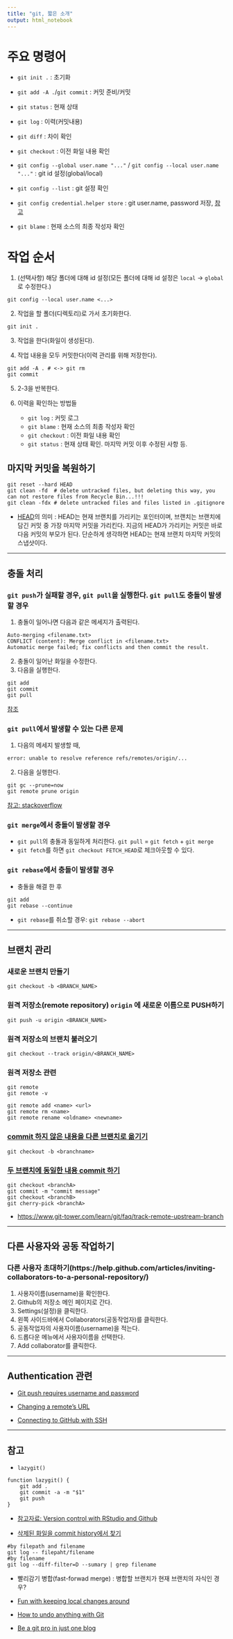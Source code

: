 ```yaml
---
title: "git, 짧은 소개"
output: html_notebook
---
```


# 주요 명령어

* `git init .` : 초기화

* `git add -A .`/`git commit` : 커밋 준비/커밋

* `git status` : 현재 상태

* `git log` : 이력(커밋내용)

* `git diff` : 차이 확인

* `git checkout` : 이전 화일 내용 확인

* `git config --global user.name "..."` / `git config --local user.name "..."` : git id 설정(global/local)

* `git config --list` : git 설정 확인

* `git config credential.helper store` : git user.name, password 저장, [참고](https://stackoverflow.com/questions/35942754/how-to-save-username-and-password-in-git)

* `git blame` : 현재 소스의 최종 작성자 확인

# 작업 순서

1. (선택사항) 해당 폴더에 대해 id 설정(모든 폴더에 대해 id 설정은 `local` -> `global`로 수정한다.)

```
git config --local user.name <...>
```

2. 작업을 할 폴더(디렉토리)로 가서 초기화한다.

```
git init .
```

3. 작업을 한다(화일이 생성된다).

4. 작업 내용을 모두 커밋한다(이력 관리를 위해 저장한다).

```
git add -A . # <-> git rm
git commit
```

5. 2-3을 반복한다.

6. 이력을 확인하는 방법들
    - `git log` : 커밋 로그
    - `git blame` : 현재 소스의 최종 작성자 확인
    - `git checkout` : 이전 화일 내용 확인
    - `git status` : 현재 상태 확인. 마지막 커밋 이후 수정된 사항 등.

## 마지막 커밋을 복원하기
```
git reset --hard HEAD  
git clean -fd  # delete untracked files, but deleting this way, you can not restore files from Recycle Bin...!!!
git clean -fdx # delete untracked files and files listed in .gitignore
```

* [HEAD](https://git-scm.com/book/ko/v2/Git-%EB%8F%84%EA%B5%AC-Reset-%EB%AA%85%ED%99%95%ED%9E%88-%EC%95%8C%EA%B3%A0-%EA%B0%80%EA%B8%B0)의 의미 : HEAD는 현재 브랜치를 가리키는 포인터이며, 브랜치는 브랜치에 담긴 커밋 중 가장 마지막 커밋을 가리킨다. 지금의 HEAD가 가리키는 커밋은 바로 다음 커밋의 부모가 된다. 단순하게 생각하면 HEAD는 현재 브랜치 마지막 커밋의 스냅샷이다.

---

## 충돌 처리
### `git push`가 실패할 경우, `git pull`을 실행한다. `git pull`도 충돌이 발생할 경우

1. 충돌이 일어나면 다음과 같은 메세지가 출력된다.
```
Auto-merging <filename.txt>
CONFLICT (content): Merge conflict in <filename.txt>
Automatic merge failed; fix conflicts and then commit the result.
```
2. 충돌이 일어난 화일을 수정한다.
3. 다음을 실행한다.
```
git add 
git commit
git pull
```

[참조](https://backlog.com/git-tutorial/kr/intro/intro5_1.html)

### `git pull`에서 발생할 수 있는 다른 문제

1. 다음의 메세지 발생할 때,
```
error: unable to resolve reference refs/remotes/origin/...
```

2. 다음을 실행한다.
```
git gc --prune=now
git remote prune origin
```
[참고: stackoverflow](https://stackoverflow.com/questions/2998832/git-pull-fails-unable-to-resolve-reference-unable-to-update-local-ref)


### `git merge`에서 충돌이 발생할 경우

* `git pull`의 충돌과 동일하게 처리한다. `git pull` = `git fetch` + `git merge`
* `git fetch`를 하면 `git checkout FETCH_HEAD`로 체크아웃할 수 있다.

### `git rebase`에서 충돌이 발생할 경우

* 충돌을 해결 한 후
```
git add
git rebase --continue
```

* `git rebase`를 취소할 경우: `git rebase --abort`

---

## 브랜치 관리
### 새로운 브랜치 만들기
```
git checkout -b <BRANCH_NAME>
```

### 원격 저장소(remote repository) `origin` 에 새로운 이름으로 PUSH하기
```
git push -u origin <BRANCH_NAME>
```

### 원격 저장소의 브랜치 불러오기
```
git checkout --track origin/<BRANCH_NAME>
```

### 원격 저장소 관련
```
git remote
git remote -v

git remote add <name> <url>
git remote rm <name>
git remote rename <oldname> <newname>
```

### [commit 하지 않은 내용을 다른 브랜치로 옮기기](https://stackoverflow.com/questions/6925099/git-stash-changes-apply-to-new-branch)
```
git checkout -b <branchname>
```

### [두 브랜치에 동일한 내용 commit 하기](https://stackoverflow.com/questions/7259135/git-commit-to-multiple-branches-at-the-same-time/18529576#18529576)
```
git checkout <branchA>
git commit -m "commit message"
git checkout <branchB>
git cherry-pick <branchA>
```


* <https://www.git-tower.com/learn/git/faq/track-remote-upstream-branch>

---

## 다른 사용자와 공동 작업하기

### 다른 사용자 초대하기(https://help.github.com/articles/inviting-collaborators-to-a-personal-repository/)

1. 사용자이름(username)을 확인한다.
2. Github의 저장소 메인 페이지로 간다.
3. Settings(설정)을 클릭한다.
4. 왼쪽 사이드바에서 Collaborators(공동작업자)를 클릭한다.
5. 공동작업자의 사용자이름(username)을 적는다.
6. 드롭다운 메뉴에서 사용자이름을 선택한다.
7. Add collaborator를 클릭한다.

---

## Authentication 관련

* [Git push requires username and password](https://stackoverflow.com/questions/6565357/git-push-requires-username-and-password)

* [Changing a remote's URL](https://help.github.com/articles/changing-a-remote-s-url/#switching-remote-urls-from-https-to-ssh)

* [Connecting to GitHub with SSH](https://help.github.com/articles/connecting-to-github-with-ssh/)

---
## 참고

* `lazygit()`
```
function lazygit() {
    git add .
    git commit -a -m "$1"
    git push
}
```

* [참고자료: Version control with RStudio and Github](https://aberdeenstudygroup.github.io/studyGroup/lessons/SG-T1-GitHubVersionControl/VersionControl/)

* [삭제된 화일을 commit history에서 찾기](https://stackoverflow.com/questions/11845321/search-for-and-view-a-file-deleted-from-the-repo)
```
#by filepath and filename
git log -- filepaht/filename
#by filename
git log --diff-filter=D --sumary | grep filename
```

* 빨리감기 병합(fast-forwad merge) : 병합할 브랜치가 현재 브랜치의 자식인 경우?

* [Fun with keeping local changes around](https://gitster.livejournal.com/29060.html)

* [How to undo anything with Git](https://blog.github.com/2015-06-08-how-to-undo-almost-anything-with-git/)

* [Be a git pro in just one blog](https://itnext.io/become-a-git-pro-in-just-one-blog-a-thorough-guide-to-git-architecture-and-command-line-interface-93fbe9bdb395)

